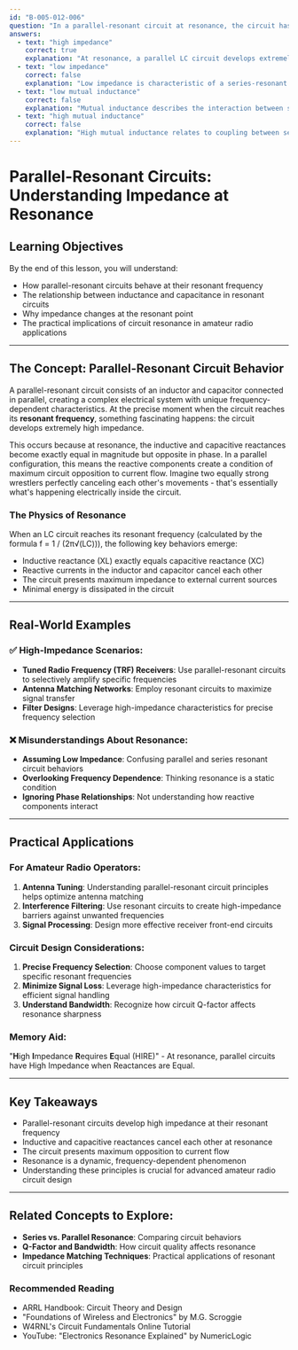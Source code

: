 ```yaml
---
id: "B-005-012-006"
question: "In a parallel-resonant circuit at resonance, the circuit has:"
answers:
  - text: "high impedance"
    correct: true
    explanation: "At resonance, a parallel LC circuit develops extremely high impedance because the inductive and capacitive reactances cancel each other perfectly. This creates a condition where the circuit presents maximum opposition to current flow at the resonant frequency, resulting in very high circuit impedance."
  - text: "low impedance"
    correct: false
    explanation: "Low impedance is characteristic of a series-resonant circuit, not a parallel-resonant circuit. In a parallel configuration, the circuit actually exhibits high impedance at the resonant frequency, not low impedance."
  - text: "low mutual inductance"
    correct: false
    explanation: "Mutual inductance describes the interaction between separate inductors, which is not the primary characteristic defining a parallel-resonant circuit's behavior at resonance. The answer incorrectly introduces an unrelated concept that doesn't describe the circuit's impedance characteristics."
  - text: "high mutual inductance"
    correct: false
    explanation: "High mutual inductance relates to coupling between separate inductors and is not a defining characteristic of a parallel-resonant circuit's behavior at its resonant frequency. This answer misunderstands the fundamental electrical properties of parallel-resonant circuits."
---
```


# Parallel-Resonant Circuits: Understanding Impedance at Resonance

## Learning Objectives
By the end of this lesson, you will understand:
- How parallel-resonant circuits behave at their resonant frequency
- The relationship between inductance and capacitance in resonant circuits
- Why impedance changes at the resonant point
- The practical implications of circuit resonance in amateur radio applications

---

## The Concept: Parallel-Resonant Circuit Behavior

A parallel-resonant circuit consists of an inductor and capacitor connected in parallel, creating a complex electrical system with unique frequency-dependent characteristics. At the precise moment when the circuit reaches its **resonant frequency**, something fascinating happens: the circuit develops extremely high impedance.

This occurs because at resonance, the inductive and capacitive reactances become exactly equal in magnitude but opposite in phase. In a parallel configuration, this means the reactive components create a condition of maximum circuit opposition to current flow. Imagine two equally strong wrestlers perfectly canceling each other's movements - that's essentially what's happening electrically inside the circuit.

### The Physics of Resonance

When an LC circuit reaches its resonant frequency (calculated by the formula f = 1 / (2π√(LC))), the following key behaviors emerge:
- Inductive reactance (XL) exactly equals capacitive reactance (XC)
- Reactive currents in the inductor and capacitor cancel each other
- The circuit presents maximum impedance to external current sources
- Minimal energy is dissipated in the circuit

---

## Real-World Examples

### ✅ High-Impedance Scenarios:
- **Tuned Radio Frequency (TRF) Receivers**: Use parallel-resonant circuits to selectively amplify specific frequencies
- **Antenna Matching Networks**: Employ resonant circuits to maximize signal transfer
- **Filter Designs**: Leverage high-impedance characteristics for precise frequency selection

### ❌ Misunderstandings About Resonance:
- **Assuming Low Impedance**: Confusing parallel and series resonant circuit behaviors
- **Overlooking Frequency Dependence**: Thinking resonance is a static condition
- **Ignoring Phase Relationships**: Not understanding how reactive components interact

---

## Practical Applications

### For Amateur Radio Operators:
1. **Antenna Tuning**: Understanding parallel-resonant circuit principles helps optimize antenna matching
2. **Interference Filtering**: Use resonant circuits to create high-impedance barriers against unwanted frequencies
3. **Signal Processing**: Design more effective receiver front-end circuits

### Circuit Design Considerations:
1. **Precise Frequency Selection**: Choose component values to target specific resonant frequencies
2. **Minimize Signal Loss**: Leverage high-impedance characteristics for efficient signal handling
3. **Understand Bandwidth**: Recognize how circuit Q-factor affects resonance sharpness

### Memory Aid:
"**H**igh **I**mpedance **R**equires **E**qual (HIRE)" - At resonance, parallel circuits have High Impedance when Reactances are Equal.

---

## Key Takeaways

- Parallel-resonant circuits develop high impedance at their resonant frequency
- Inductive and capacitive reactances cancel each other at resonance
- The circuit presents maximum opposition to current flow
- Resonance is a dynamic, frequency-dependent phenomenon
- Understanding these principles is crucial for advanced amateur radio circuit design

---

## Related Concepts to Explore:
- **Series vs. Parallel Resonance**: Comparing circuit behaviors
- **Q-Factor and Bandwidth**: How circuit quality affects resonance
- **Impedance Matching Techniques**: Practical applications of resonant circuit principles

### Recommended Reading
- ARRL Handbook: Circuit Theory and Design
- "Foundations of Wireless and Electronics" by M.G. Scroggie
- W4RNL's Circuit Fundamentals Online Tutorial
- YouTube: "Electronics Resonance Explained" by NumericLogic